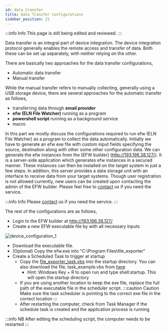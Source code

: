 ```yaml
---
id: data_transfer
title: Data Transfer Configurations
sidebar_position: 21
---
```


:::info Info
This page is still being edited and reviewed.
:::

Data transfer is an integral part of device integration. The device integration protocol generally enables the
remote access and transfer of data. Both these can be set up separately, with neither relying on the other.

There are basically two approaches for the data transfer configurations,

- Automatic data transfer
- Manual transfer

While the manual transfer refers to manually collecting, generally using a USB storage device, there are several
approaches for the automatic transfer as follows,

- transferring data through **email provider**
- **efw (ELN File Watcher)** running as a program
- **powershell script** running as a background service
- macro

In this part we mostly discuss the configurations required to run efw (ELN File Watcher) as a program to collect the
data automatically. Initially we have to generate an efw exe file with custom input fields specifying the source,
destination along with other some other configuration data. We can generate the efw instances from the [EFW builder]
(http://193.196.38.127/). It is a server-side application which generates efw instances in a secured manner. These
instances can then be installed on the target system in just a few steps. In addition, this server provides a data
storage unit with an interface to receive data from your target systems. Though user registration is not allowed
currently, new users can be created upon contacting the admin of the EFW builder. Please feel free to
[contact](/docs/eln/specific_contact) us if you need the service.

:::info Info
Please [contact](/docs/eln/specific_contact) us if you need the service.
:::

The rest of the configurations are as follows,

- Login to the EFW builder at http://193.196.38.127/
- Create a new EFW executable file by with all necessary inputs

![device_configuration_1](/img/device_configuration_1.png)

- Download the executable file.
- (Optional) Copy the efw.exe into "C:\Program Files\file_exporter"
- Create a Scheduled Task to trigger at startup
  - Copy the [file_exporter_task.vbs](/files/file_exporter_task.vbs) into the startup directory. You can also
    download the file, task_example.vbs from [here](https://github.com/ComPlat/ELN_file_watcher/releases/tag/latest)
    - Hint: Windows Key + R to open run and type shell:startup. This will open the startup directory
  - If you are using another location to keep the exe file, replace the full path of the executable file in the
    scheduler script.
    :::caution Caution
    Make sure the task scheduler is pointing to the correct exe file in the correct location
    :::
  - After restarting the computer, check from Task Manager if the schedule task is created and the application
    process is running

:::info NB
After editing the scheduling script, the computer needs to be restarted
:::
